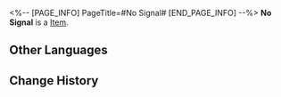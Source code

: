 <%-- [PAGE_INFO]
PageTitle=#No Signal#
[END_PAGE_INFO] --%>
{{Item Infobox
|title       = No Signal
|id          = 223408
|image       = Dreamscape Pass Sticker No Signal.png
|type        = 
|invCategory = 
|rarity      = 4
|effect      = Digital stickers that can be used to decorate the pages of the Dreamtour Handbook. They come in many different styles.
|description = 
|source1     = Meet the celebrated Ace Gambler in Aideen Park
}}
{{Description|1=Do you know what Skin Effect is? Look it up.}}
'''No Signal''' is a [[Item]].

==Other Languages==
{{Other Languages
|en   = No Signal
|zhs  = 无信号
|zht  = 無訊號
|ja   = 信号なし
|ko   = 신호 없음
|es   = Sin señal
|fr   = Aucun signal
|ru   = Нет сигнала
|th   = ไม่มีสัญญาณ
|vi   = Không Tín Hiệu
|de   = Kein Signal
|id   = Tidak Ada Sinyal
|pt   = Sem Sinal
}}

==Change History==
{{Change History|2.0}}